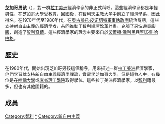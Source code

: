 '''芝加哥男孩'''（{{lang-en|Chicago Boys}}），對一群[[拉丁美洲|拉丁美洲]]經濟學家的非正式稱呼，這些經濟學家都是年輕男性，在[[芝加哥大學|芝加哥大學]]受教育，回國後，在[[智利天主教大学|智利天主教大学]]中創立了經濟學系，因此得名。在1970年代至1980年代，在[[奥古斯托·皮诺切特|奥古斯托·皮诺切特]][[軍事執政團|軍事執政團]]統治時期，這些支持[[新自由主義|新自由主義]]的經濟學者，共同推動了智利經濟改革計畫，克服了[[惡性通貨膨脹|惡性通貨膨脹]]，創造了[[智利奇蹟|智利奇蹟]]。這些經濟學家的理念主要來自於[[米爾頓·佛利民|米爾頓·佛利民]]與[[阿諾德·哈柏格|阿諾德·哈柏格]]。

==歷史==
在1980年代，開始出現芝加哥男孩這個稱呼，用來描述一群[[拉丁美洲|拉丁美洲]]經濟學家，他們學習並支持新自由主義經濟學理論，曾留學芝加哥大學，但是這群人中，有幾位是在[[哈佛大學|哈佛大學]]或[[麻省理工學院|麻省理工學院]]取得學位。這些拉丁美洲經濟學家，以[[智利|智利]]籍最多，但也有其他國籍的。

==成員==


[[Category:智利|Category:智利]]
[[Category:芝加哥大学校友|*]]
[[Category:新自由主義|Category:新自由主義]]